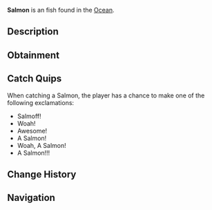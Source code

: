 {{FishInfobox
|image          = Salmon.png
|rarity         = Uncommon
|sea            = First Sea
|location       = [[Ocean]]
|sublocation    = Freshwater
|sources        = Fishing Rod
|radar_location = 
|xp             = 90
|weather        = Rain, Clear
|time           = 
|season         = Spring, Winter
|bait           = Worm
|base_weight    = 10
|base_value     = 130
|weight_range   = 6
|base_chance    = 70
|base_resil     = 70
}}
'''Salmon''' is an {{Rarity|Uncommon}} fish found in the [[Ocean]].

== Description ==
{{Description|Salmon are visually known for their silver skin and streamlined bodies. They are extremely strong swimmers and leapers, making them a difficult catch. You can find these Ocean Salmon in any deep bodies of salt water, and some freshwaters.|Bestiary Entry}}

== Obtainment ==
{{Description|Found in oceans and some freshwaters.|Bestiary Hint}}
{{Fish Availability|
Ancient Isle/Algae Hunt
Apex Fish Hunt/Mosslurker
Atlantis/Surrounding Ocean
FischFright/Frightful Pool
Forsaken Shores/Algae Hunt
Golden Tide
LEGO Pool/Studolodon Hunt
Lovestorm/Normal
Lovestorm/Supercharged
Lucky Event/Blarney McBreeze
Lucky Event/O'Mango Goldgrin
Lucky Event/Plumrick O'Luck
Lucky Event/Rowdy McCharm
Lucky Event/Sunny O'Coin
Megalodon Hunt/Eclipse and Weekend
Megalodon Hunt/Normal
Mushgrove Swamp/Algae Hunt
Narwhal Hunt/Beluga/First Sea
Narwhal Hunt/Magician Narwhal/First Sea
Narwhal Hunt/Narwhal/First Sea
Northern Summit/Surrounding Ocean
Ocean
Ocean/Deep Ocean
Ocean/Harvesters Spike
Ocean/The Arch
Orca Migration/Ancient
Orca Migration/Normal
Roslit Bay/Surrounding Ocean
Snowcap Island/Algae Hunt
Snowcap Island/Surrounding Ocean
Whale Migration/Moby
Whale Migration/Normal
|top_rods      = 
Training Rod\147438.9\152723.31;
Free Spirit Rod\135243.18\109824.71;
Azure Of Lagoon\131591.82\119468.41;
Leviathan's Fang Rod\131209.82\139738.22;
Trident Rod\131196.75\88079.15;
Flimsy Rod\111141.61\99502.51;
Seraphic Rod\122097.73\124116.11;
No-Life Rod\123319.31\122537.74;
Challenger's Rod\120788.63\120788.63;
Astralhook Rod\127692.32\59289.42;
Ethereal Prism Rod\126565.8\94313.87;
Depthseeker Rod\119511.07\94926.09;
Avalanche Rod\118196.47\86402.6;
Verdant Shear Rod\118193.48\103933.39;
Blazebringer Rod\117451.79\110434.65;
Zeus Rod\116614.42\103647.34;
Volcanic Rod\113870.94\82710.7;
Rod Of The Forgotten Fang\111265.25\112635.99;
Rod Of The Depths\107501.66\100869.25;
Rod Of The Exalted One\103542.61\100309.88;
Steady Rod\61878.61\48023.95
|recommended   = Training Rod
}}

== Catch Quips ==
When catching a Salmon, the player has a chance to make one of the following exclamations:
* Salmoff!
* Woah!
* Awesome!
* A Salmon!
* Woah, A Salmon!
* A Salmon!!!

== Change History ==
{{Change History|{{subst:Current Version}}}}

== Navigation ==
{{Fish Navbox|Ocean}}